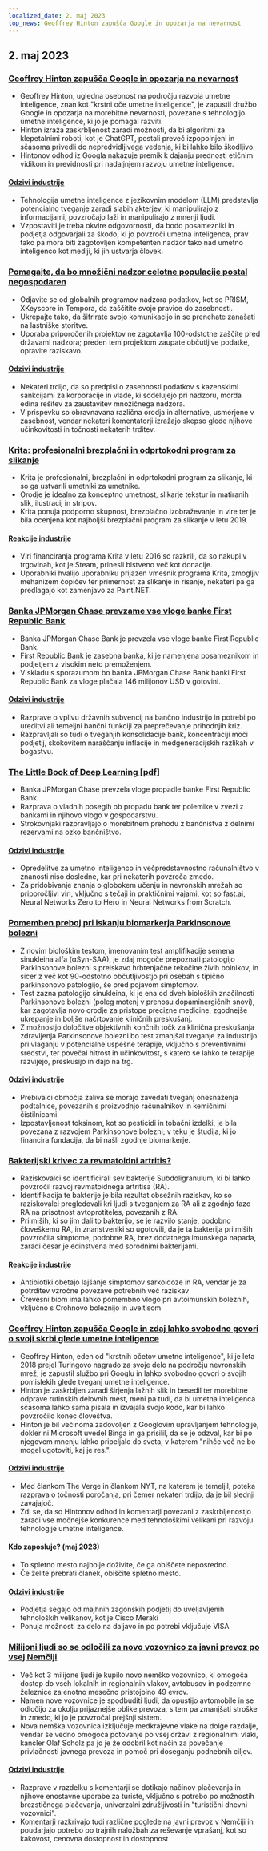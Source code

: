 ```yaml
---
localized_date: 2. maj 2023
top_news: Geoffrey Hinton zapušča Google in opozarja na nevarnost
---
```


## 2. maj 2023

### [Geoffrey Hinton zapušča Google in opozarja na nevarnost](https://www.nytimes.com/2023/05/01/technology/ai-google-chatbot-engineer-quits-hinton.html)

- Geoffrey Hinton, ugledna osebnost na področju razvoja umetne inteligence, znan kot "krstni oče umetne inteligence", je zapustil družbo Google in opozarja na morebitne nevarnosti, povezane s tehnologijo umetne inteligence, ki jo je pomagal razviti.
- Hinton izraža zaskrbljenost zaradi možnosti, da bi algoritmi za klepetalnimi roboti, kot je ChatGPT, postali preveč izpopolnjeni in sčasoma privedli do nepredvidljivega vedenja, ki bi lahko bilo škodljivo.
- Hintonov odhod iz Googla nakazuje premik k dajanju prednosti etičnim vidikom in previdnosti pri nadaljnjem razvoju umetne inteligence.

#### [Odzivi industrije](http://news.ycombinator.com/item?id=35771104)

- Tehnologija umetne inteligence z jezikovnim modelom (LLM) predstavlja potencialno tveganje zaradi slabih akterjev, ki manipulirajo z informacijami, povzročajo laži in manipulirajo z mnenji ljudi.
- Vzpostaviti je treba okvire odgovornosti, da bodo posamezniki in podjetja odgovarjali za škodo, ki jo povzroči umetna inteligenca, prav tako pa mora biti zagotovljen kompetenten nadzor tako nad umetno inteligenco kot mediji, ki jih ustvarja človek.

### [Pomagajte, da bo množični nadzor celotne populacije postal negospodaren](https://prism-break.org/en/)

- Odjavite se od globalnih programov nadzora podatkov, kot so PRISM, XKeyscore in Tempora, da zaščitite svoje pravice do zasebnosti.
- Ukrepajte tako, da šifrirate svojo komunikacijo in se prenehate zanašati na lastniške storitve.
- Uporaba priporočenih projektov ne zagotavlja 100-odstotne zaščite pred državami nadzora; preden tem projektom zaupate občutljive podatke, opravite raziskavo.

#### [Odzivi industrije](http://news.ycombinator.com/item?id=35772005)

- Nekateri trdijo, da so predpisi o zasebnosti podatkov s kazenskimi sankcijami za korporacije in vlade, ki sodelujejo pri nadzoru, morda edina rešitev za zaustavitev množičnega nadzora.
- V prispevku so obravnavana različna orodja in alternative, usmerjene v zasebnost, vendar nekateri komentatorji izražajo skepso glede njihove učinkovitosti in točnosti nekaterih trditev.

### [Krita: profesionalni brezplačni in odprtokodni program za slikanje](https://krita.org/en/)

- Krita je profesionalni, brezplačni in odprtokodni program za slikanje, ki so ga ustvarili umetniki za umetnike.
- Orodje je idealno za konceptno umetnost, slikarje tekstur in matiranih slik, ilustracij in stripov.
- Krita ponuja podporno skupnost, brezplačno izobraževanje in vire ter je bila ocenjena kot najboljši brezplačni program za slikanje v letu 2019.

#### [Reakcije industrije](http://news.ycombinator.com/item?id=35771994)

- Viri financiranja programa Krita v letu 2016 so razkrili, da so nakupi v trgovinah, kot je Steam, prinesli bistveno več kot donacije.
- Uporabniki hvalijo uporabniku prijazen vmesnik programa Krita, zmogljiv mehanizem čopičev ter primernost za slikanje in risanje, nekateri pa ga predlagajo kot zamenjavo za Paint.NET.

### [Banka JPMorgan Chase prevzame vse vloge banke First Republic Bank](https://www.fdic.gov/news/press-releases/2023/pr23034.html)

- Banka JPMorgan Chase Bank je prevzela vse vloge banke First Republic Bank.
- First Republic Bank je zasebna banka, ki je namenjena posameznikom in podjetjem z visokim neto premoženjem.
- V skladu s sporazumom bo banka JPMorgan Chase Bank banki First Republic Bank za vloge plačala 146 milijonov USD v gotovini.

#### [Odzivi industrije](http://news.ycombinator.com/item?id=35770048)

- Razprave o vplivu državnih subvencij na bančno industrijo in potrebi po ureditvi ali temeljni bančni funkciji za preprečevanje prihodnjih kriz.
- Razpravljali so tudi o tveganjih konsolidacije bank, koncentraciji moči podjetij, skokovitem naraščanju inflacije in medgeneracijskih razlikah v bogastvu.

### [The Little Book of Deep Learning [pdf]](https://fleuret.org/public/lbdl.pdf)

- Banka JPMorgan Chase prevzela vloge propadle banke First Republic Bank
- Razprava o vladnih posegih ob propadu bank ter polemike v zvezi z bankami in njihovo vlogo v gospodarstvu.
- Strokovnjaki razpravljajo o morebitnem prehodu z bančništva z delnimi rezervami na ozko bančništvo.

#### [Odzivi industrije](http://news.ycombinator.com/item?id=35767789)

- Opredelitve za umetno inteligenco in večpredstavnostno računalništvo v znanosti niso dosledne, kar pri nekaterih povzroča zmedo.
- Za pridobivanje znanja o globokem učenju in nevronskih mrežah so priporočljivi viri, vključno s tečaji in praktičnimi vajami, kot so fast.ai, Neural Networks Zero to Hero in Neural Networks from Scratch.

### [Pomemben preboj pri iskanju biomarkerja Parkinsonove bolezni](https://www.michaeljfox.org/publication/michael-j-fox-foundation-announces-significant-breakthrough-search-parkinsons-biomarker)

- Z novim biološkim testom, imenovanim test amplifikacije semena sinukleina alfa (αSyn-SAA), je zdaj mogoče prepoznati patologijo Parkinsonove bolezni s preiskavo hrbtenjačne tekočine živih bolnikov, in sicer z več kot 90-odstotno občutljivostjo pri osebah s tipično parkinsonovo patologijo, še pred pojavom simptomov.
- Test zazna patologijo sinukleina, ki je ena od dveh bioloških značilnosti Parkinsonove bolezni (poleg motenj v prenosu dopaminergičnih snovi), kar zagotavlja novo orodje za pristope precizne medicine, zgodnejše ukrepanje in boljše načrtovanje kliničnih preskušanj.
- Z možnostjo določitve objektivnih končnih točk za klinična preskušanja zdravljenja Parkinsonove bolezni bo test zmanjšal tveganje za industrijo pri vlaganju v potencialne uspešne terapije, vključno s preventivnimi sredstvi, ter povečal hitrost in učinkovitost, s katero se lahko te terapije razvijejo, preskusijo in dajo na trg.

#### [Odzivi industrije](http://news.ycombinator.com/item?id=35770563)

- Prebivalci območja zaliva se morajo zavedati tveganj onesnaženja podtalnice, povezanih s proizvodnjo računalnikov in kemičnimi čistilnicami
- Izpostavljenost toksinom, kot so pesticidi in tobačni izdelki, je bila povezana z razvojem Parkinsonove bolezni; v teku je študija, ki jo financira fundacija, da bi našli zgodnje biomarkerje.

### [Bakterijski krivec za revmatoidni artritis?](https://www.the-scientist.com/news-opinion/a-bacterial-culprit-for-rheumatoid-arthritis-71088)

- Raziskovalci so identificirali sev bakterije Subdoligranulum, ki bi lahko povzročil razvoj revmatoidnega artritisa (RA).
- Identifikacija te bakterije je bila rezultat obsežnih raziskav, ko so raziskovalci pregledovali kri ljudi s tveganjem za RA ali z zgodnjo fazo RA na prisotnost avtoprotiteles, povezanih z RA.
- Pri miših, ki so jim dali to bakterijo, se je razvilo stanje, podobno človeškemu RA, in znanstveniki so ugotovili, da je ta bakterija pri miših povzročila simptome, podobne RA, brez dodatnega imunskega napada, zaradi česar je edinstvena med sorodnimi bakterijami.

#### [Reakcije industrije](http://news.ycombinator.com/item?id=35775704)

- Antibiotiki obetajo lajšanje simptomov sarkoidoze in RA, vendar je za potrditev vzročne povezave potrebnih več raziskav
- Črevesni biom ima lahko pomembno vlogo pri avtoimunskih boleznih, vključno s Crohnovo boleznijo in uveitisom

### [Geoffrey Hinton zapušča Google in zdaj lahko svobodno govori o svoji skrbi glede umetne inteligence](https://www.theverge.com/2023/5/1/23706311/hinton-godfather-of-ai-threats-fears-warnings)

- Geoffrey Hinton, eden od "krstnih očetov umetne inteligence", ki je leta 2018 prejel Turingovo nagrado za svoje delo na področju nevronskih mrež, je zapustil službo pri Googlu in lahko svobodno govori o svojih pomislekih glede tveganj umetne inteligence.
- Hinton je zaskrbljen zaradi širjenja lažnih slik in besedil ter morebitne odprave rutinskih delovnih mest, meni pa tudi, da bi umetna inteligenca sčasoma lahko sama pisala in izvajala svojo kodo, kar bi lahko povzročilo konec človeštva.
- Hinton je bil večinoma zadovoljen z Googlovim upravljanjem tehnologije, dokler ni Microsoft uvedel Binga in ga prisilil, da se je odzval, kar bi po njegovem mnenju lahko pripeljalo do sveta, v katerem "nihče več ne bo mogel ugotoviti, kaj je res.".

#### [Odzivi industrije](http://news.ycombinator.com/item?id=35771508)

- Med člankom The Verge in člankom NYT, na katerem je temeljil, poteka razprava o točnosti poročanja, pri čemer nekateri trdijo, da je bil slednji zavajajoč.
- Zdi se, da so Hintonov odhod in komentarji povezani z zaskrbljenostjo zaradi vse močnejše konkurence med tehnološkimi velikani pri razvoju tehnologije umetne inteligence.

#### Kdo zaposluje? (maj 2023)

- To spletno mesto najbolje doživite, če ga obiščete neposredno.
- Če želite prebrati članek, obiščite spletno mesto.

#### [Odzivi industrije](http://news.ycombinator.com/item?id=35773707)

- Podjetja segajo od majhnih zagonskih podjetij do uveljavljenih tehnoloških velikanov, kot je Cisco Meraki
- Ponuja možnosti za delo na daljavo in po potrebi vključuje VISA

### [Milijoni ljudi so se odločili za novo vozovnico za javni prevoz po vsej Nemčiji](https://apnews.com/article/germany-public-transit-cheap-ticket-trains-metro-3d83f1a35ab8e3945b8034b9bd511c29)

- Več kot 3 milijone ljudi je kupilo novo nemško vozovnico, ki omogoča dostop do vseh lokalnih in regionalnih vlakov, avtobusov in podzemne železnice za enotno mesečno pristojbino 49 evrov.
- Namen nove vozovnice je spodbuditi ljudi, da opustijo avtomobile in se odločijo za okolju prijaznejše oblike prevoza, s tem pa zmanjšati stroške in zmedo, ki jo je povzročal prejšnji sistem.
- Nova nemška vozovnica izključuje medkrajevne vlake na dolge razdalje, vendar še vedno omogoča potovanje po vsej državi z regionalnimi vlaki, kancler Olaf Scholz pa jo je že odobril kot način za povečanje privlačnosti javnega prevoza in pomoč pri doseganju podnebnih ciljev.

#### [Odzivi industrije](http://news.ycombinator.com/item?id=35770816)

- Razprave v razdelku s komentarji se dotikajo načinov plačevanja in njihove enostavne uporabe za turiste, vključno s potrebo po možnostih brezstičnega plačevanja, univerzalni združljivosti in "turistični dnevni vozovnici".
- Komentarji razkrivajo tudi različne poglede na javni prevoz v Nemčiji in poudarjajo potrebo po trajnih naložbah za reševanje vprašanj, kot so kakovost, cenovna dostopnost in dostopnost


